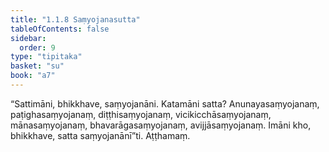```yaml
---
title: "1.1.8 Saṃyojanasutta"
tableOfContents: false
sidebar:
  order: 9
type: "tipitaka"
basket: "su"
book: "a7"
---
```



<DynamicBreadcrumb />

<Division number="8" book="a7">

<Paragraph number="49" book="a7">
“Sattimāni, bhikkhave, saṃyojanāni. Katamāni satta? Anunayasaṃyojanaṃ, paṭighasaṃyojanaṃ, diṭṭhisaṃyojanaṃ, vicikicchāsaṃyojanaṃ, mānasaṃyojanaṃ, bhavarāgasaṃyojanaṃ, avijjāsaṃyojanaṃ. Imāni kho, bhikkhave, satta saṃyojanānī”ti.

</Paragraph>
</Division>

<Paragraph number="50" type="center" book="a7">
Aṭṭhamaṃ.
</Paragraph>